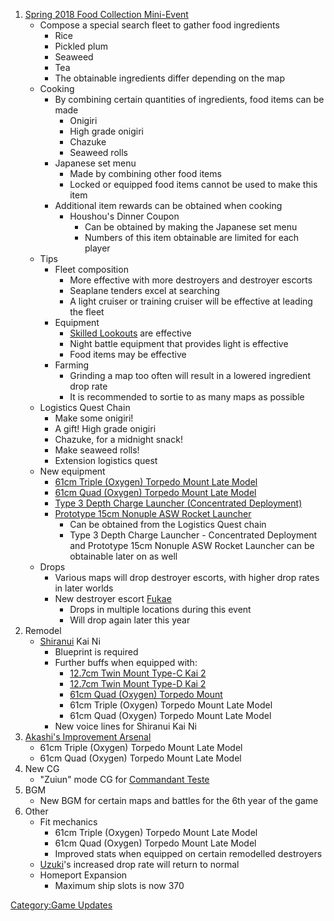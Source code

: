#[[Spring 2018 Food Collection Mini-Event]]
#*Compose a special search fleet to gather food ingredients
#**Rice
#**Pickled plum
#**Seaweed
#**Tea
#**The obtainable ingredients differ depending on the map
#*Cooking
#**By combining certain quantities of ingredients, food items can be made
#***Onigiri
#***High grade onigiri
#***Chazuke
#***Seaweed rolls
#**Japanese set menu
#***Made by combining other food items
#***Locked or equipped food items cannot be used to make this item
#**Additional item rewards can be obtained when cooking
#***Houshou's Dinner Coupon
#****Can be obtained by making the Japanese set menu
#****Numbers of this item obtainable are limited for each player
#*Tips
#**Fleet composition
#***More effective with more destroyers and destroyer escorts
#***Seaplane tenders excel at searching
#***A light cruiser or training cruiser will be effective at leading the fleet
#**Equipment
#***[[Skilled Lookouts]] are effective
#***Night battle equipment that provides light is effective
#***Food items may be effective
#**Farming
#***Grinding a map too often will result in a lowered ingredient drop rate
#***It is recommended to sortie to as many maps as possible
#*Logistics Quest Chain
#**Make some onigiri!
#**A gift! High grade onigiri
#**Chazuke, for a midnight snack!
#**Make seaweed rolls!
#**Extension logistics quest
#*New equipment
#**[[61cm Triple (Oxygen) Torpedo Mount Late Model]]
#**[[61cm Quad (Oxygen) Torpedo Mount Late Model]]
#**[[Type 3 Depth Charge Launcher (Concentrated Deployment)]]
#**[[Prototype 15cm Nonuple ASW Rocket Launcher]]
#***Can be obtained from the Logistics Quest chain
#***Type 3 Depth Charge Launcher - Concentrated Deployment and Prototype 15cm Nonuple ASW Rocket Launcher can be obtainable later on as well
#*Drops
#**Various maps will drop destroyer escorts, with higher drop rates in later worlds
#**New destroyer escort [[Fukae]]
#***Drops in multiple locations during this event
#***Will drop again later this year
#Remodel
#*[[Shiranui]] Kai Ni
#**Blueprint is required
#**Further buffs when equipped with:
#***[[12.7cm Twin Mount Type-C Kai 2]]
#***[[12.7cm Twin Mount Type-D Kai 2]]
#***[[61cm Quad (Oxygen) Torpedo Mount]]
#***61cm Triple (Oxygen) Torpedo Mount Late Model
#***61cm Quad (Oxygen) Torpedo Mount Late Model
#**New voice lines for Shiranui Kai Ni
#[[Akashi's Improvement Arsenal]]
#*61cm Triple (Oxygen) Torpedo Mount Late Model
#*61cm Quad (Oxygen) Torpedo Mount Late Model
#New CG
#*"Zuiun" mode CG for [[Commandant Teste]]
#BGM
#*New BGM for certain maps and battles for the 6th year of the game
#Other
#*Fit mechanics
#**61cm Triple (Oxygen) Torpedo Mount Late Model
#**61cm Quad (Oxygen) Torpedo Mount Late Model
#**Improved stats when equipped on certain remodelled destroyers
#*[[Uzuki]]'s increased drop rate will return to normal
#*Homeport Expansion
#**Maximum ship slots is now 370

[[Category:Game Updates]]